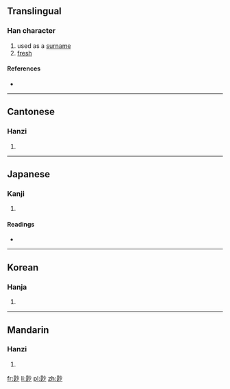 ==Translingual==

===Han character===
{{Han char|rn=42|rad=小|as=10|sn=13|four=4972<sub>0</sub>|canj=日人火竹 (AOFH)|ids=⿺[[是]][[少]]}}

# used as a [[surname]]
# [[fresh]]

====References====
* {{Han ref|kx=0297.260|dkj=07522|dj=0592.250|hdz=10565.170|uh=5C1F|ud=23583|bh=DD4B|bd=56651}}

----

==Cantonese==

===Hanzi===
{{yue-hanzi|jyut=[[sin2]]|y=sin2}}

# {{defn|lang=yue|sort=小10}}

----

==Japanese==

===Kanji===
{{ja-kanji|grade=|rs=小10}}

# {{defn|lang=ja|sort=小10}}

====Readings====
* {{ja-readings|on=[[せん]] (sen), [[せう]] (seu)|kun=[[すくない]] (sukunai)}}

----

==Korean==

===Hanja===
{{ko-hanja|hangeul=선|rv=seon|mr=sŏn}}

# {{defn|lang=ko|sort=小10}}

----

==Mandarin==

===Hanzi===
{{cmn-hanzi|pin=[[xiǎn]] ([[xian3]]), [[yóu]] ([[you2]])|wg=hsien<sup>3</sup>, yu<sup>2</sup>}}

# {{defn|lang=cmn|sort=小10}}

[[fr:尟]]
[[li:尟]]
[[pl:尟]]
[[zh:尟]]